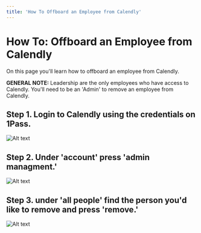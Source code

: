 ```yaml
---
title: 'How To Offboard an Employee from Calendly'
---
```


# How To: Offboard an Employee from Calendly

On this page you'll learn how to offboard an employee from Calendly.

**GENERAL NOTE:** Leadership are the only employees who have access to Calendly. You'll need to be an 'Admin' to remove an employee from Calendly.

## Step 1. Login to Calendly using the credentials on 1Pass.

![Alt text](/img/Offboarding_Calendly_1.png 'title')

## Step 2. Under 'account' press 'admin managment.'

![Alt text](/img/Offboarding_Calendly_2.png 'title')

## Step 3. under 'all people' find the person you'd like to remove and press 'remove.'

![Alt text](/img/Offboarding_Calendly_3.png 'title')